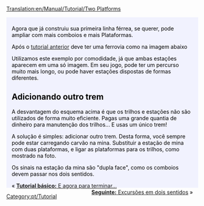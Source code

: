[[Translation:en/Manual/Tutorial/Two Platforms]]

{{en/Tabs|3|1
|pt/Manual/Tutorial/Duas Plataformas|1. Duas Plataformas<!--
-->|pt/Manual/Tutorial/Duas Vias|2. Duas Vias<!--
-->|pt/Manual/Tutorial/Rede ferroviária básica|3. Rede ferroviária básica}}
<div style="padding:.5em 1em 1em 1em; border-top:none; background-color:#f1f2fe; color:#000;">
{{pt/Tutorial}}
Agora que já construiu sua primeira linha férrea, se querer, pode ampliar com mais comboios e mais Plataformas.

Após o [[pt/Manual/Tutorial/Main Page|tutorial anterior]] deve ter uma ferrovia  como na imagem abaixo
{{en/Phototable|[[File:en/Singletrain.png|400px]]|Duas estações de uma plataforma e um trem.|none}}

Utilizamos este exemplo por comodidade, já que ambas estações aparecem em uma só imagem. Em seu jogo, pode ter um percurso muito mais longo, ou pode haver estações dispostas de formas diferentes.

== Adicionando outro trem ==
A desvantagem do esquema acima é que os trilhos e estações não são utilizados de forma muito eficiente. Pagas uma grande quantia de dinheiro para manutenção dos trilhos... E usas um único trem!

A solução é simples: adicionar outro trem. Desta forma, você sempre pode estar carregando carvão na mina. Substituir a estação de mina com duas plataformas, e ligar as plataformas para os trilhos, como mostrado na foto.
{{en/Phototable|[[File:en/TwotrainsOnetrack.png|400px]]|Estação da mina, agora com duas plataformas.|none}}

Os sinais na estação da mina são "dupla face", como os comboios devem passar nos dois sentidos.

<span style="float: left">&laquo; [[pt/Manual/Tutorial/Fim|'''Tutorial básico:''' E agora para terminar...]]</span>
<span style="float: right">[[pt/Manual/Tutorial/Duas Vias|'''Seguinte:''' Excursões em dois sentidos]] &raquo;</span>
</div>
[[Category:pt/Tutorial]]